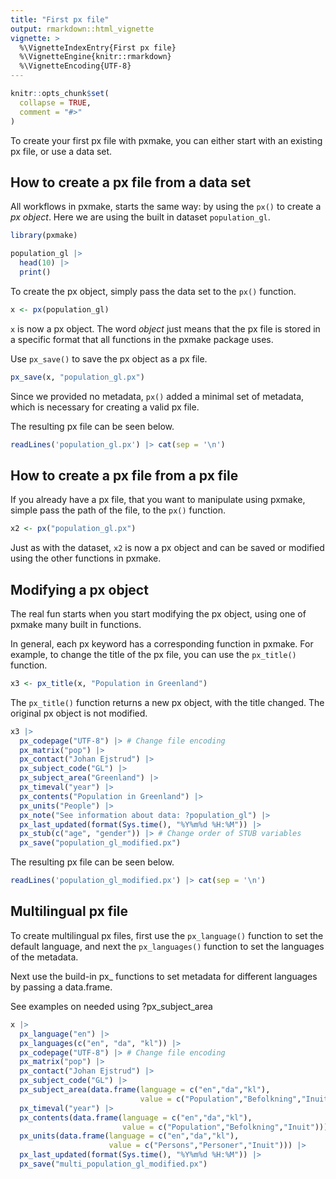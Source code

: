 ```yaml
---
title: "First px file"
output: rmarkdown::html_vignette
vignette: >
  %\VignetteIndexEntry{First px file}
  %\VignetteEngine{knitr::rmarkdown}
  %\VignetteEncoding{UTF-8}
---
```


```r
knitr::opts_chunk$set(
  collapse = TRUE,
  comment = "#>"
)
```

To create your first px file with pxmake, you can either start with an existing px file, or use a data set.

## How to create a px file from a data set

All workflows in pxmake, starts the same way: by using the `px()` to create a *px object*. Here we are using the built in dataset `population_gl`.

```r
library(pxmake)

population_gl |>
  head(10) |>
  print()
```

To create the px object, simply pass the data set to the `px()` function.

```r
x <- px(population_gl)
```

`x` is now a px object. The word *object* just means that the px file is stored in a specific format that all functions in the pxmake package uses.

Use `px_save()` to save the px object as a px file.

```r
px_save(x, "population_gl.px")
```

Since we provided no metadata, `px()` added a minimal set of metadata, which is necessary for creating a valid px file.

The resulting px file can be seen below.

```r
readLines('population_gl.px') |> cat(sep = '\n')
```

## How to create a px file from a px file

If you already have a px file, that you want to manipulate using pxmake, simple pass the path of the file, to the `px()` function.

```r
x2 <- px("population_gl.px")
```

Just as with the dataset, `x2` is now a px object and can be saved or modified using the other functions in pxmake.


## Modifying a px object

The real fun starts when you start modifying the px object, using one of pxmake many built in functions.

In general, each px keyword has a corresponding function in pxmake. For example, to change the title of the px file, you can use the `px_title()` function.

```r
x3 <- px_title(x, "Population in Greenland")
```

The `px_title()` function returns a new px object, with the title changed. The original px object is not modified.


```r
x3 |>
  px_codepage("UTF-8") |> # Change file encoding  
  px_matrix("pop") |>
  px_contact("Johan Ejstrud") |>
  px_subject_code("GL") |>
  px_subject_area("Greenland") |>
  px_timeval("year") |>
  px_contents("Population in Greenland") |>
  px_units("People") |>
  px_note("See information about data: ?population_gl") |>
  px_last_updated(format(Sys.time(), "%Y%m%d %H:%M")) |>
  px_stub(c("age", "gender")) |> # Change order of STUB variables
  px_save("population_gl_modified.px")
```

The resulting px file can be seen below.

```r
readLines('population_gl_modified.px') |> cat(sep = '\n')
```

## Multilingual px file

To create multilingual px files, first use the `px_language()` function to set the default language, and next the `px_languages()` function to set the languages of the metadata.

Next use the build-in px_ functions to set metadata for different languages by passing a data.frame.

See examples on needed using ?px_subject_area

```r
x |>
  px_language("en") |>
  px_languages(c("en", "da", "kl")) |>
  px_codepage("UTF-8") |> # Change file encoding  
  px_matrix("pop") |>
  px_contact("Johan Ejstrud") |>
  px_subject_code("GL") |>
  px_subject_area(data.frame(language = c("en","da","kl"),
                             value = c("Population","Befolkning","Inuit"))) |>
  px_timeval("year") |>
  px_contents(data.frame(language = c("en","da","kl"),
                         value = c("Population","Befolkning","Inuit"))) |>
  px_units(data.frame(language = c("en","da","kl"),
                      value = c("Persons","Personer","Inuit"))) |>
  px_last_updated(format(Sys.time(), "%Y%m%d %H:%M")) |>
  px_save("multi_population_gl_modified.px")

```





